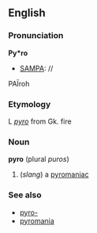 ==English==
===Pronunciation===
'''Py*ro'''
*[[SAMPA]]: //
PA&Iuml;roh
===Etymology===
L ''[[pyro]]'' from Gk. fire 
===Noun===
'''pyro'''  (plural ''puros'')
#(''slang'') a [[pyromaniac]]
===See also===
*[[pyro-]]
*[[pyromania]]